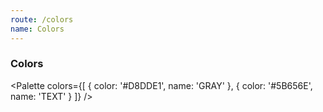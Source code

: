 ```yaml
---
route: /colors
name: Colors
---
```



### Colors

<Palette colors={[
  {
    color: '#D8DDE1',
    name: 'GRAY'
  },
  {
    color: '#5B656E',
    name: 'TEXT'
  }
]} />